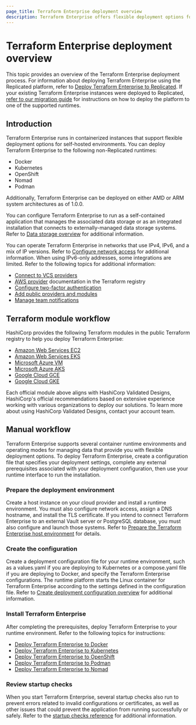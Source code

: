 ```yaml
---
page_title: Terraform Enterprise deployment overview
description: Terraform Enterprise offers flexible deployment options for container runtime environments and data management modes. Learn about the deployment process.
---
```


# Terraform Enterprise deployment overview

This topic provides an overview of the Terraform Enterprise deployment process. For information about deploying Terraform Enterprise using the Replicated platform, refer to [Deploy Terraform Enterprise to Replicated](/terraform/enterprise/deploy/replicated). If your existing Terraform Enterprise instances were deployed to Replicated, [refer to our migration guide](/terraform/enterprise/deploy/replicated-migration) for instructions on how to deploy the platform to one of the supported runtimes.

## Introduction

Terraform Enterprise runs in containerized instances that support flexible deployment options for self-hosted environments. You can deploy Terraform Enterprise to the following non-Replicated runtimes:

- Docker
- Kubernetes
- OpenShift
- Nomad
- Podman

Additionally, Terraform Enterprise can be deployed on either AMD or ARM system architectures as of 1.0.0. 

You can configure Terraform Enterprise to run as a self-contained application that manages the associated data storage or as an integrated installation that connects to externally-managed data storage systems. Refer to [Data storage overview](/terraform/enterprise/deploy/configuration/storage) for additional information.

You can operate Terraform Enterprise in networks that use IPv4, IPv6, and a mix of IP versions. Refer to [Configure network access](/terraform/enterprise/deploy/configuration/network) for additional information. When using IPv6-only addresses, some integrations are limited. Refer to the following topics for additional information:

- [Connect to VCS providers](/terraform/enterprise/vcs)
- [AWS provider](https://registry.terraform.io/providers/hashicorp/aws/latest/docs) documentation in the Terraform registry
- [Configure two-factor authentication](/terraform/enterprise/users-teams-organizations/2fa)
- [Add public providers and modules](/terraform/enterprise/registry/add)
- [Manage team notifications](/terraform/enterprise/users-teams-organizations/teams/notifications) 

## Terraform module workflow

HashiCorp provides the following Terraform modules in the public Terraform registry to help you deploy Terraform Enterprise:

- [Amazon Web Services EC2](https://registry.terraform.io/modules/hashicorp/terraform-enterprise-hvd/aws/latest)
- [Amazon Web Services EKS](https://registry.terraform.io/modules/hashicorp/terraform-enterprise-eks-hvd/aws/latest)
- [Microsoft Azure VM](https://registry.terraform.io/modules/hashicorp/terraform-enterprise-hvd/azurerm/latest)
- [Microsoft Azure AKS](https://registry.terraform.io/modules/hashicorp/terraform-enterprise-aks-hvd/azurerm/latest)
- [Google Cloud GCE](https://registry.terraform.io/modules/hashicorp/terraform-enterprise-hvd/google/latest) 
- [Google Cloud GKE](https://registry.terraform.io/modules/hashicorp/terraform-enterprise-gke-hvd/google/latest)

Each official module above aligns with HashiCorp Validated Designs, HashiCorp's official recommendations based on extensive experience working with various organizations to deploy our solutions. To learn more about using HashiCorp Validated Designs, contact your account team.

## Manual workflow

Terraform Enterprise supports several container runtime environments and operating modes for managing data that provide you with flexible deployment options. To deploy Terraform Enterprise, create a configuration file that specifies your deployment settings, complete any external prerequisites associated with your deployment configuration, then use your runtime interface to run the installation. 

### Prepare the deployment environment

Create a host instance on your cloud provider and install a runtime environment. You must also configure network access, assign a DNS hostname, and install the TLS certificate. If you intend to connect Terraform Enterprise to an external Vault server or PostgreSQL database, you must also configure and launch those systems. Refer to [Prepare the Terraform Enterprise host environment](/terraform/enterprise/deploy/prepare-host/) for details. 

### Create the configuration

Create a deployment configuration file for your runtime environment, such as a values.yaml if you are deploying to Kubernetes or a compose.yaml file if you are deploying to Docker, and specify the Terraform Enterprise configurations. The runtime platform starts the Linux container for Terraform Enterprise according to the settings defined in the configuration file. Refer to [Create deployment configuration overview](/terraform/enterprise/deploy/configuration/) for additional information.

### Install Terraform Enterprise

After completing the prerequisites, deploy Terraform Enterprise to your runtime environment. Refer to the following topics for instructions:

- [Deploy Terraform Enterprise to Docker](/terraform/enterprise/deploy/docker)
- [Deploy Terraform Enterprise to Kubernetes](/terraform/enterprise/deploy/kubernetes)
- [Deploy Terraform Enterprise to OpenShift](/terraform/enterprise/deploy/openshift)
- [Deploy Terraform Enterprise to Podman](/terraform/enterprise/deploy/podman)
- [Deploy Terraform Enterprise to Nomad](/terraform/enterprise/deploy/nomad)

### Review startup checks

When you start Terraform Enterprise, several startup checks also run to prevent errors related to invalid configurations or certificates, as well as other issues that could prevent the application from running successfully or safely. Refer to the [startup checks reference](/terraform/enterprise/deploy/reference/startup-checks) for additional information.
